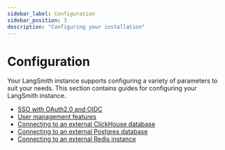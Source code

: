 ```yaml
---
sidebar_label: Configuration
sidebar_position: 3
description: "Configuring your installation"
---
```


# Configuration

Your LangSmith instance supports configuring a variety of parameters to suit your needs. This section contains guides for configuring your LangSmith instance.

- [SSO with OAuth2.0 and OIDC](./configuration/sso)
- [User management features](./configuration/user_management)
- [Connecting to an external ClickHouse database](./configuration/external_clickhouse)
- [Connecting to an external Postgres database](./configuration/external_postgres)
- [Connecting to an external Redis instance](./configuration/external_redis)
